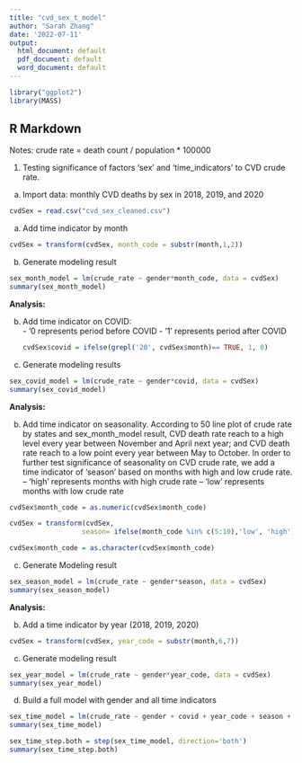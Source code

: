 ```yaml
---
title: "cvd_sex_t_model"
author: "Sarah Zhang"
date: '2022-07-11'
output:
  html_document: default
  pdf_document: default
  word_document: default
---
```


```r
library("ggplot2")
library(MASS)
```

## R Markdown

Notes: crude rate = death count / population * 100000

1. Testing significance of factors 'sex' and 'time_indicators' to CVD crude rate. 

a. Import data: monthly CVD deaths by sex in 2018, 2019, and 2020 
```r
cvdSex = read.csv("cvd_sex_cleaned.csv")
```

a. Add time indicator by month
```r
cvdSex = transform(cvdSex, month_code = substr(month,1,2))
```

b. Generate modeling result
```r
sex_month_model = lm(crude_rate ~ gender*month_code, data = cvdSex)
summary(sex_month_model)
```
**Analysis: **



b. Add time indicator on COVID:  
        - '0 represents period before COVID
        - '1' represents period after COVID
```r
cvdSex$covid = ifelse(grepl('20', cvdSex$month)== TRUE, 1, 0)
```

c. Generate modeling results
```r
sex_covid_model = lm(crude_rate ~ gender*covid, data = cvdSex)
summary(sex_covid_model)
```

**Analysis: **



b. Add time indicator on seasonality.
According to 50 line plot of crude rate by states and sex_month_model result, CVD death rate reach to a high level every year between November and April next year; and CVD death rate reach to a low point every year between May to October. In order to further test significance of seasonality on CVD crude rate, we add a time indicator of 'season' based on months with high and low crude rate. 
  -- 'high' represents months with high crude rate 
  -- 'low' represents months with low crude rate 
```r
cvdSex$month_code = as.numeric(cvdSex$month_code)
```
  
```r
cvdSex = transform(cvdSex, 
                  season= ifelse(month_code %in% c(5:10),'low', 'high'))
```

```r
cvdSex$month_code = as.character(cvdSex$month_code)
```

c. Generate Modeling result
```r
sex_season_model = lm(crude_rate ~ gender*season, data = cvdSex)
summary(sex_season_model)
```

**Analysis:**


b. Add a time indicator by year (2018, 2019, 2020)
```r
cvdSex = transform(cvdSex, year_code = substr(month,6,7))
```

c. Generate modeling result
```r
sex_year_model = lm(crude_rate ~ gender*year_code, data = cvdSex)
summary(sex_year_model)
```

d. Build a full model with gender and all time indicators 
```r
sex_time_model = lm(crude_rate ~ gender + covid + year_code + season + month_code , data = cvdSex)
summary(sex_time_model)
```
```r
sex_time_step.both = step(sex_time_model, direction='both')
summary(sex_time_step.both)
```


